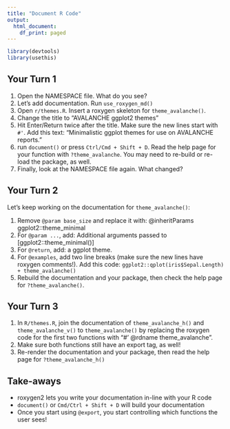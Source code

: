 ```yaml
---
title: "Document R Code"
output:
  html_document:
    df_print: paged
---
```


```r
library(devtools)
library(usethis)
```

## Your Turn 1

1. Open the NAMESPACE file. What do you see?
2. Let's add documentation. Run `use_roxygen_md()`
3. Open `r/themes.R`. Insert a roxygen skeleton for `theme_avalanche()`.
4. Change the title to "AVALANCHE ggplot2 themes"
5. Hit Enter/Return twice after the title.  Make sure the new lines start with `#'`. Add this text: "Minimalistic ggplot themes for use on AVALANCHE reports."
6. run `document()` or press `Ctrl/Cmd + Shift + D`. Read the help page for your function with `?theme_avalanche`. You may need to re-build or re-load the package, as well.
7. Finally, look at the NAMESPACE file again. What changed?


## Your Turn 2 

Let's keep working on the documentation for `theme_avalanche()`:

1. Remove `@param base_size` and replace it with: @inheritParams ggplot2::theme_minimal
2. For `@param ...`, add: Additional arguments passed to [ggplot2::theme_minimal()]
3. For `@return`, add: a ggplot theme.
4. For `@examples`, add two line breaks (make sure the new lines have roxygen comments!). Add this code: `ggplot2::qplot(iris$Sepal.Length) + theme_avalanche()`
5. Rebuild the documentation and your package, then check the help page for `?theme_avalanche()`.

## Your Turn 3

1. In `R/themes.R`, join the documentation of `theme_avalanche_h()` and `theme_avalanche_v()` to `theme_avalanche()` by replacing the roxygen code for the first two functions with "#' @rdname theme_avalanche". 
2. Make sure both functions still have an export tag, as well!
3. Re-render the documentation and your package, then read the help page for `?theme_avalanche_h()`


## Take-aways

* roxygen2 lets you write your documentation in-line with your R code
* `document()` or `Cmd/Ctrl + Shift + D` will build your documentation
* Once you start using `@export`, you start controlling which functions the user sees!
